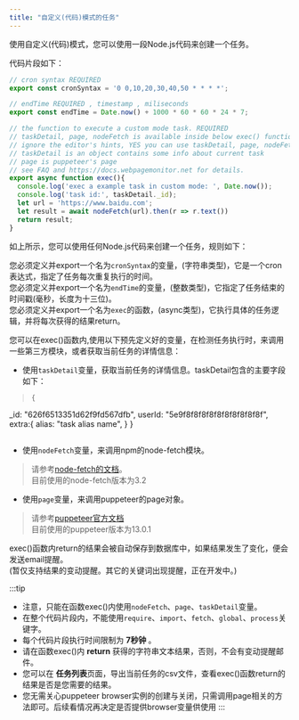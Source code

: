 ---
title: "自定义(代码)模式的任务"
---


使用自定义(代码)模式，您可以使用一段Node.js代码来创建一个任务。  

代码片段如下：

```javascript
// cron syntax REQUIRED
export const cronSyntax = '0 0,10,20,30,40,50 * * * *';

// endTime REQUIRED , timestamp , miliseconds
export const endTime = Date.now() + 1000 * 60 * 60 * 24 * 7;

// the function to execute a custom mode task. REQUIRED
// taskDetail, page, nodeFetch is available inside below exec() function context
// ignore the editor's hints, YES you can use taskDetail, page, nodeFetch
// taskDetail is an object contains some info about current task
// page is puppeteer's page
// see FAQ and https://docs.webpagemonitor.net for details.
export async function exec(){
  console.log('exec a example task in custom mode: ', Date.now());
  console.log('task id:', taskDetail._id);
  let url = 'https://www.baidu.com';
  let result = await nodeFetch(url).then(r => r.text())
  return result;
}
```

如上所示，您可以使用任何Node.js代码来创建一个任务，规则如下：  

您必须定义并export一个名为`cronSyntax`的变量，(字符串类型)，它是一个cron表达式，指定了任务每次重复执行的时间。  
您必须定义并export一个名为`endTime`的变量，(整数类型)，它指定了任务结束的时间戳(毫秒，长度为十三位)。  
您必须定义并export一个名为`exec`的函数，(async类型)，它执行具体的任务逻辑，并将每次获得的结果return。  

您可以在exec()函数内,使用以下预先定义好的变量，在检测任务执行时，来调用一些第三方模块，或者获取当前任务的详情信息：  
- 使用`taskDetail`变量，获取当前任务的详情信息。taskDetail包含的主要字段如下：    
> ```
>{
  _id: "626f6513351d62f9fd567dfb",
  userId: "5e9f8f8f8f8f8f8f8f8f8f8f",
  extra:{
    alias: "task alias name",
  }
}
> ```
- 使用`nodeFetch`变量，来调用npm的node-fetch模块。  
> 请参考[node-fetch的文档](https://www.npmjs.com/package/node-fetch)。  
> 目前使用的node-fetch版本为3.2
- 使用`page`变量，来调用puppeteer的page对象。
> 请参考[puppeteer官方文档](https://github.com/puppeteer/puppeteer/blob/v13.0.1/docs/api.md#class-page)  
> 目前使用的puppeteer版本为13.0.1  

exec()函数内return的结果会被自动保存到数据库中，如果结果发生了变化，便会发送email提醒。  
(暂仅支持结果的变动提醒。其它的关键词出现提醒，正在开发中。)  

:::tip
- 注意，只能在函数exec()内使用`nodeFetch`、`page`、`taskDetail`变量。  
- 在整个代码片段内，不能使用`require`、`import`、`fetch`、`global`、`process`关键字。  
- 每个代码片段执行时间限制为 **7秒钟** 。
- 请在函数exec()内 **return** 获得的字符串文本结果，否则，不会有变动提醒邮件。  
- 您可以在 **任务列表**页面，导出当前任务的csv文件，查看exec()函数return的结果是否是您需要的结果。  
- 您无需关心puppeteer browser实例的创建与关闭，只需调用page相关的方法即可。后续看情况再决定是否提供browser变量供使用
:::
